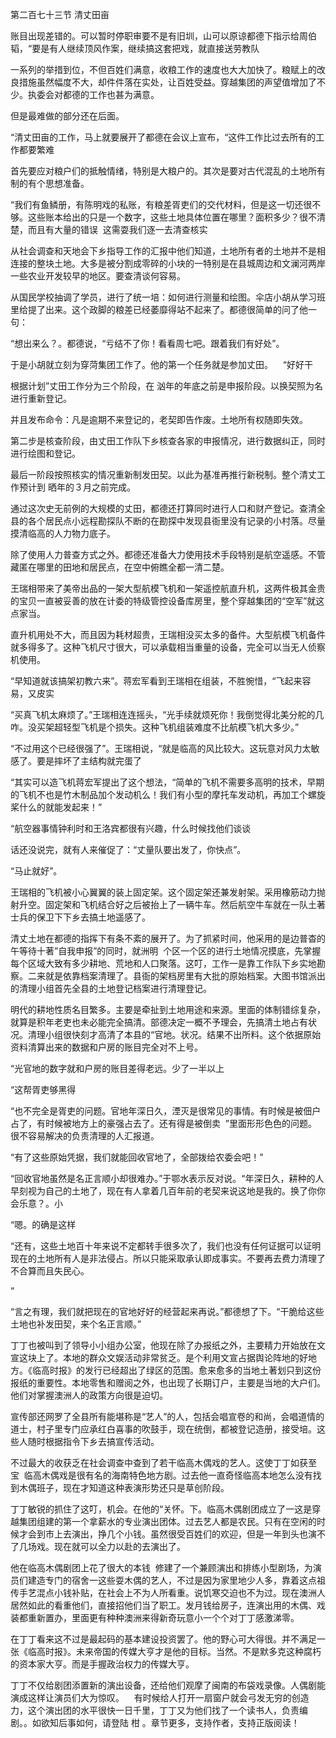 

第二百七十三节 清丈田亩

账目出现差错的。可以暂时停职审要不是有旧圳，山可以原谅都德下指示给周伯韬，“要是有人继续顶风作案，继续搞这套把戏，就直接送劳教队

一系列的举措到位，不但百姓们满意，收粮工作的速度也大大加快了。粮赋上的改良措施虽然幅度不大，却件件落在实处，让百姓受益。穿越集团的声望值增加了不少。执委会对都德的工作也甚为满意。

但是最难做的部分还在后面。

“清丈田亩的工作，马上就要展开了都德在会议上宣布，“这件工作比过去所有的工作都要繁难

首先要应对粮户们的抵触情绪，特别是大粮户的。其次是要对古代混乱的土地所有制的有个思想准备。

“我们有鱼鳞册，有陈明戏的私账，有粮差胥吏们的交代材料，但是这一切还很不够。这些账本给出的只是一个数字，这些土地具体位置在哪里？面积多少？很不清楚，而且有大量的错误  这需耍我们逐一去清查核实

从社会调查和天地会下乡指导工作的汇报中他们知道，土地所有者的土地并不是相连接的整块土地。大多是被分割成零碎的小块的一特别是在县城周边和文澜河两岸一些农业开发较早的地区。要查清谈何容易。

从国民学校抽调了学员，进行了统一培：如何进行测量和绘图。伞店小胡从学习班里给提了出来。这个政脚的粮差已经萎靡得站不起来了。都德很简单的问了他一句：

“想出来么？。都德说，“亏结不了你！看看周七吧。跟着我们有好处”。

于是小胡就立刻为穿菏集团工作了。他的第一个任务就是参加丈田。    “好好干

根据计划”丈田工作分为三个阶段，在 汹年的年底之前是申报阶段。以换契照为名进行重新登记。

并且发布命令：凡是逾期不来登记的，老契即告作废。土地所有权随即失效。

第二步是核查阶段，由丈田工作队下乡核查各家的申报情况，进行数据纠正，同时进行绘图和登记。

最后一阶段按照核实的情况重新制发田契。以此为基准再推行新税制。整个清丈工作预计到 晒年的３月之前完成。

通过这次史无前例的大规模的丈田，都德还打算同时进行人口和财产登记。查清全县的各个居民点小远程勘探队不断的在勘探中发现县衙里没有记录的小村落。尽量摸清临高的人力物力底子。

除了使用人力普查方式之外。都德还准备大力使用技术手段特别是航空遥感。不管藏匿在哪里的田地和居民点，在空中俯瞧全都一清二楚。

王瑞相带来了美帝出品的一架大型航模飞机和一架遥控航直升机，这两件极其金贵的宝贝一直被妥善的放在计委的特级管控设备库房里，整个穿越集团的“空军”就这点家当。

直升机用处不大，而且因为耗材超贵，王瑞相没买太多的备件。大型航模飞机备件就多得多了。这种飞机尺寸很大，可以承载相当重量的设备，完全可以当无人侦察机使用。

“早知道就该搞架初教六来”。蒋宏军看到王瑞相在组装，不胜惋惜，“飞起来容易，又皮实

“买真飞机太麻烦了。”王瑞相连连摇头，“光手续就烦死你！我倒觉得北美分舵的几咋。没买架超轻型飞机是个损失。这种飞机组装难度不比航模飞机大多少。”

“不过用这个已经很强了”。王瑞相说，“就是临高的风比较大。这玩意对风力太敏感了。要是摔坏了主结构就完蛋了

“其实可以造飞机蒋宏军提出了这个想法，“简单的飞机不需要多高明的技术，早期的飞机不也是竹木制品加个发动机么！我们有小型的摩托车发动机，再加工个螺旋桨什么的就能发起来！”

“航空器事情钟利时和王洛宾都很有兴趣，什么时候找他们谈谈

话还没说完，就有人来催促了：“丈量队要出发了，你快点”。

“马止就好”。

王瑞相的飞机被小心翼翼的装上固定架。这个固定架还兼发射架。采用橡筋动力抛射升空。固定架和飞机结合好之后被抬上了一辆牛车。然后航空牛车就在一队土著士兵的保卫下下乡去搞土地遥感了。

清丈土地在都德的指挥下有条不紊的展开了。为了抓紧时间，他采用的是边普杳的午等待十著”自我申报”的同时，就洲明  个区一个区的进行土地情况摸底，先掌握每个区域大致有多少耕地、荒地和人口聚落。这叮，工作一是靠工作队下乡实地勘察。二来就是依靠档案清理了。县衙的架档房里有大批的原始档案。大图书馆派出的清理小组首先全县的土地登记档案进行清理登记。

明代的耕地性质名目繁多。主要是牵扯到土地用途和来源。里面的体制错综复杂，就算是积年老吏也未必能完全搞清。部德决定一概不予理会，先搞清土地占有状况。清理小组很快刻才高清了本县的“官地。状况。结果不出所料。这个依据原始资料清算出来的数据和户房的账目完全对不上号。

“光官地的数字就和户房的账目差得老远。少了一半以上

“这帮胥吏够黑得

“也不完全是胥吏的问题。官地年深日久，湮灭是很常见的事情。有时候是被佃户占了，有时候被地方上的豪强占去了。还有得是被倒卖  ”里面形形色色的问题。很不容易解决的负责清理的人汇报道。

“有了这些原始凭据，我们就能回收官地了，全部拨给农委会吧！”

“回收官地虽然是名正言顺小却很难办。”于鄂水表示反对说。“年深日久，耕种的人早刻视为自己的土地了，现在有人拿着几百年前的老契来说这地是我的。换了你你会乐意？。小

“嗯。的确是这样

“还有，这些土地百十年来说不定都转手很多次了，我们也没有任何证据可以证明现在的土地所有人是非法侵占。所以只能采取承认即成事实。不要再去费力清理了不合算而且失民心。

”

“言之有理，我们就把现在的官地好好的经营起来再说。”都德想了下。“干脆给这些土地也补发田契，来个名正言顺。”

丁丁也被叫到了领导小小组办公室，他现在除了办报纸之外，主要精力开始放在文宣这块上了。本地的群众文娱活动非常贫乏。是个利用文宣占据舆论阵地的好地方。《临高时报》的发行已经超出了绿区的范围。愈来愈多的当地土著划只到这份报纸的重要性。本地零售和赠阅之外，也出现了长期订户，主要是当地的大户们。他们对掌握澳洲人的政策方向很是迫切。

宣传部还网罗了全县所有能堪称是“艺人”的人，包括会唱宣卷的和尚，会唱道情的道士，村子里专门应承红白喜事的吹鼓手，现在统倒，都被登记造册，接受培。这些人随时根据指令下乡去搞宣传活动。

不过最大的收获乏在社会调查中查到了若干临高木偶戏的艺人。这使丁丁如获至宝  临高木偶戏是很有名的海南特色地方剧。过去他一直奇怪临高本地怎么没有找到木偶班子，现在才知道这种表演形势还只是草创阶段。

丁丁敏锐的抓住了这叮，机会。在他的“关怀。下。临高木偶剧团成立了一这是穿越集团组建的第一个拿薪水的专业演出团体。过去艺人都是农民。只有在空闲的时候才会到市上去演出，挣几个小钱。虽然很受百姓们的欢迎，但是一年到头也演不了几场戏。现在就可以全力以赴的去演出了。

他在临高木偶剧团上花了很大的本钱  修建了一个兼顾演出和排练小型剧场，为演员们建造专门的宿舍一这些耍木偶的艺人，不过是因为家里地少人多，靠着这点祖传手艺混点小钱补贴，在社会上不为人所看重。说饥寒交迫也不为过。现在澳洲人居然如此的看重他们，直接招他们当了职工。发月钱给房子，连演出用的木偶、戏装都重新置办，里面更有种种澳洲来得新奇玩意小一个个对丁丁感激涕零。

在丁丁看来这不过是最起码的基本建设投资罢了。他的野心可大得很。并不满足一张《临高时报》。未来帝国的传媒大亨才是他的目标。当然。不是默多克这种腐朽的资本家大亨。而是手握政治权力的传媒大亨。

丁丁不仅给剧团添置新的演出设备，还给他们观摩了闽南的布袋戏录像。人偶剧能演成这样让演员们大为惊叹。    有时候给人打开一扇窗户就会弓发无穷的创造力，这个演出团的水平很快一日千里，丁丁又为他们找了一个读书人，负责编剧。。如欲知后事如何，请登陆 柑 。章节更多，支持作者，支持正版阅读！

